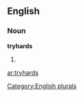 
==English==

===Noun===
'''tryhards'''

# {{plural of|[[tryhard]]}}

[[Category:English plurals]]

[[ar:tryhards]]